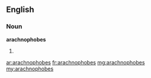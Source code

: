 ==English==

===Noun===
'''arachnophobes'''

# {{plural of|[[arachnophobe]]}}

[[ar:arachnophobes]]
[[fr:arachnophobes]]
[[mg:arachnophobes]]
[[my:arachnophobes]]